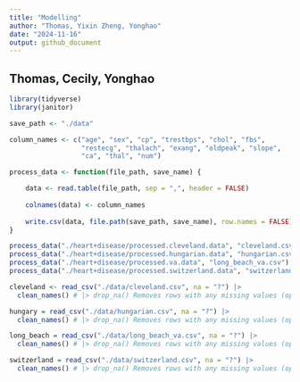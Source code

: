 ```yaml
---
title: "Modelling"
author: "Thomas, Yixin Zheng, Yonghao"
date: "2024-11-16"
output: github_document
---
```


## Thomas, Cecily, Yonghao
```r
library(tidyverse)
library(janitor)
```

```r
save_path <- "./data"

column_names <- c("age", "sex", "cp", "trestbps", "chol", "fbs", 
                  "restecg", "thalach", "exang", "oldpeak", "slope", 
                  "ca", "thal", "num")

process_data <- function(file_path, save_name) {

    data <- read.table(file_path, sep = ",", header = FALSE)
    
    colnames(data) <- column_names
    
    write.csv(data, file.path(save_path, save_name), row.names = FALSE)
}

process_data("./heart+disease/processed.cleveland.data", "cleveland.csv")
process_data("./heart+disease/processed.hungarian.data", "hungarian.csv")
process_data("./heart+disease/processed.va.data", "long_beach_va.csv")
process_data("./heart+disease/processed.switzerland.data", "switzerland.csv")
```

```r
cleveland <- read_csv("./data/cleveland.csv", na = "?") |> 
  clean_names() # |> drop_na() Removes rows with any missing values (optional, adjust as needed)

hungary = read_csv("./data/hungarian.csv", na = "?") |> 
  clean_names() # |> drop_na() Removes rows with any missing values (optional, adjust as needed)

long_beach = read_csv("./data/long_beach_va.csv", na = "?") |> 
  clean_names() # |> drop_na() Removes rows with any missing values (optional, adjust as needed)

switzerland = read_csv("./data/switzerland.csv", na = "?") |> 
  clean_names() # |> drop_na() Removes rows with any missing values (optional, adjust as needed) 
```